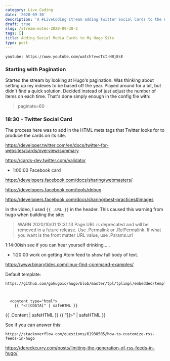 ```yaml
---
category: Live Coding
date: '2020-09-30'
description: 'A #LiveCoding stream adding Twitter Social Cards to the Hugo site'
draft: true
slug: /stream-notes-2020-09-30-2
tags: []
title: Adding Social Media Cards to My Hugo Site
type: post
---
```



`youtube: https://www.youtube.com/watch?v=oTcI-H8j8sE`


### Starting with Pagination

Started the stream by looking at Hugo's pagination. Was thinking about setting up my indexes to be based off the year. Played around for a bit, but didn't find a quick solution. Decided instead of just adjust the number of items on each time. That's done simply enough in the config file with:

> paginate=60


### 18:30 - Twitter Social Card

The process here was to add in the HTML meta tags that Twitter looks for to produce the cards on its site. 



https://developer.twitter.com/en/docs/twitter-for-websites/cards/overview/summary

https://cards-dev.twitter.com/validator



- 1:00:00 Facebook card

https://developers.facebook.com/docs/sharing/webmasters/

https://developers.facebook.com/tools/debug

https://developers.facebook.com/docs/sharing/best-practices#images


In the video, I used `{{ .URL }}` in the header. This caused this warning from hugo when building the site:

> WARN 2020/10/01 12:31:13 Page.URL is deprecated and will be removed in a future release. Use .Permalink or .RelPermalink. If what you want is the front matter URL value, use .Params.url





1:14:00ish see if you can hear yourself drinking.....


- 1:20:00 work on getting Atom feed to show full body of text. 


https://www.binarytides.com/linux-find-command-examples/


Default template: 
	
	https://github.com/gohugoio/hugo/blob/master/tpl/tplimpl/embedded/templates/_default/rss.xml



      <content type="html">
        {{ "<![CDATA[" | safeHTML }}
{{ .Content | safeHTML }}
        {{ "]]>" | safeHTML }}
      </content>	


See if you can answer this:

	https://stackoverflow.com/questions/61938505/how-to-customize-rss-feeds-in-hugo


https://dereckcurry.com/posts/limiting-the-generation-of-rss-feeds-in-hugo/